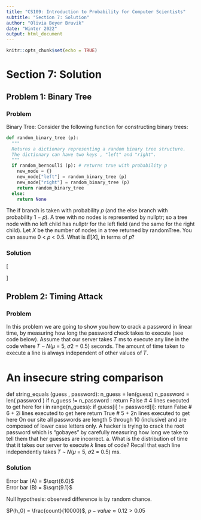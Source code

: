 ```yaml
---
title: "CS109: Introduction to Probability for Computer Scientists"
subtitle: "Section 7: Solution"
author: "Olivia Beyer Bruvik"
date: "Winter 2022"
output: html_document
---
```


```r
knitr::opts_chunk$set(echo = TRUE)
```

# Section 7: Solution {.tabset}

## Problem 1: Binary Tree {.tabset}
### Problem
Binary Tree: Consider the following function for constructing binary trees:
```python
def random_binary_tree (p):
  """
  Returns a dictionary representing a random binary tree structure.
  The dictionary can have two keys , "left" and "right".
  """
  if random_bernoulli (p): # returns true with probability p
    new_node = {}
    new_node["left"] = random_binary_tree (p)
    new_node["right"] = random_binary_tree (p)
    return random_binary_tree
  else:
    return None
```


The if branch is taken with probability 𝑝 (and the else branch with probability 1 − 𝑝). A tree
with no nodes is represented by nullptr; so a tree node with no left child has nullptr for the
left field (and the same for the right child).
Let 𝑋 be the number of nodes in a tree returned by randomTree. You can assume 0 < 𝑝 < 0.5.
What is 𝐸[𝑋], in terms of 𝑝?

### Solution
\[
\begin{aligned}
E[X] &= \sum E[X|Y=y]P(Y=y) \\
&= E[X|if]P(if) + E[X|else]P(else) \\
&= (1 + 2E[X])p + 0\times (1-p) \\
&= p + 2pE[X] \\
&= \frac{p}{1-2p}
\end{aligned}
\]

## Problem 2: Timing Attack {.tabset}
### Problem
In this problem we are going to show you how to crack a password in linear time, by measuring
how long the password check takes to execute (see code below). Assume that our server takes 𝑇
ms to execute any line in the code where 𝑇 ∼ 𝑁(𝜇 = 5, 𝜎2 = 0.5) seconds. The amount of time
taken to execute a line is always independent of other values of 𝑇.

# An insecure string comparison
def string_equals (guess , password):
n_guess = len(guess)
n_password = len( password )
if n_guess != n_password :
return False # 4 lines executed to get here
for i in range(n_guess):
if guess[i] != password[i]:
return False # 6 + 2i lines executed to get here
return True # 5 + 2n lines executed to get here
On our site all passwords are length 5 through 10 (inclusive) and are composed of lower case
letters only. A hacker is trying to crack the root password which is “gobayes" by carefully
measuring how long we take to tell them that her guesses are incorrect.
a. What is the distribution of time that it takes our server to execute 𝑘 lines of code? Recall
that each line independently takes 𝑇 ∼ 𝑁(𝜇 = 5, 𝜎2 = 0.5) ms.

### Solution 
Error bar (A) = $\sqrt{6.0}$ <br>
Error bar (B) = $\sqrt{9.1}$  <br>

Null hypothesis: observed difference is by random chance.

$P(h_0) = \frac{count}{10000}$, $p-value \approx 0.12 > 0.05$ 